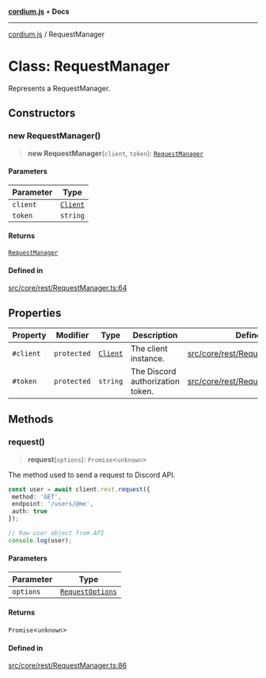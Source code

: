 [**cordium.js**](../README.mdx) • **Docs**

***

[cordium.js](../globals.mdx) / RequestManager

# Class: RequestManager

Represents a RequestManager.

## Constructors

### new RequestManager()

> **new RequestManager**(`client`, `token`): [`RequestManager`](RequestManager.mdx)

#### Parameters

| Parameter | Type |
| ------ | ------ |
| `client` | [`Client`](Client.mdx) |
| `token` | `string` |

#### Returns

[`RequestManager`](RequestManager.mdx)

#### Defined in

[src/core/rest/RequestManager.ts:64](https://github.com/devdimer/cordium.js/blob/5acfe627949366dc136ee1adc1bf86648eab42bb/src/core/rest/RequestManager.ts#L64)

## Properties

| Property | Modifier | Type | Description | Defined in |
| ------ | ------ | ------ | ------ | ------ |
| `#client` | `protected` | [`Client`](Client.mdx) | The client instance. | [src/core/rest/RequestManager.ts:62](https://github.com/devdimer/cordium.js/blob/5acfe627949366dc136ee1adc1bf86648eab42bb/src/core/rest/RequestManager.ts#L62) |
| `#token` | `protected` | `string` | The Discord authorization token. | [src/core/rest/RequestManager.ts:55](https://github.com/devdimer/cordium.js/blob/5acfe627949366dc136ee1adc1bf86648eab42bb/src/core/rest/RequestManager.ts#L55) |

## Methods

### request()

> **request**(`options`): `Promise`\<`unknown`\>

The method used to send a request to Discord API.

```ts copy showLineNumbers
const user = await client.rest.request({
 method: 'GET',
 endpoint: '/users/@me',
 auth: true
});

// Raw user object from API
console.log(user);
```

#### Parameters

| Parameter | Type |
| ------ | ------ |
| `options` | [`RequestOptions`](../interfaces/RequestOptions.mdx) |

#### Returns

`Promise`\<`unknown`\>

#### Defined in

[src/core/rest/RequestManager.ts:86](https://github.com/devdimer/cordium.js/blob/5acfe627949366dc136ee1adc1bf86648eab42bb/src/core/rest/RequestManager.ts#L86)
